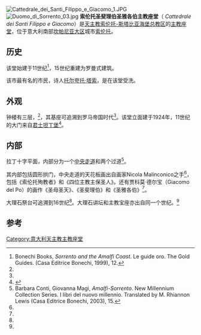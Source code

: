 [[File:Cattedrale_dei_Santi_Filippo_e_Giacomo_1.JPG|thumb]]
[[File:Duomo_di_Sorrento_03.jpg|thumb]]
'''索伦托圣斐理伯圣雅各伯主教座堂'''（ ''Cattedrale dei Santi Filippo e Giacomo''）是[[天主教索伦托-斯塔比亚海堡总教区|天主教索伦托-斯塔比亚海堡总教区]]的[[主教座堂|主教座堂]]，位于意大利南部[[坎帕尼亚大区|坎帕尼亚大区]]城市[[索伦托|索伦托]]。 

==历史==
该堂始建于11世纪<ref name="Bonechi">Bonechi Books, ''Sorrento and the Amalfi Coast''.  Le guide oro.  The Gold Guides.  (Casa Editrice Bonechi, 1999), 12.</ref>，15世纪重建为罗曼式建筑。

该市最有名的市民，诗人[[托尔夸托·塔索|托尔夸托·塔索]]，是在该堂受洗。

==外观==
钟楼有三层，<ref name="Bonechi"/>，其基座可追溯到罗马帝国时代<ref name="Bonechi"/>。该堂立面建于1924年，11世纪的大门来自[[君士坦丁堡|君士坦丁堡]]<ref>{{Cite web |url=http://www.cattedralesorrento.it/ |title=Cathedral of Sorrento |accessdate=2014-11-21 |archive-date=2020-11-15 |archive-url=https://web.archive.org/web/20201115000335/http://www.cattedralesorrento.it/ |dead-url=no }}</ref>。

==内部==
拉丁十字平面，内部分为一个[[中殿|中央走道]]和两个过道<ref name="conti">Barbara Conti, Giovanna Magi, ''Amalfi-Sorrento''.  New Millennium Collection Series. I libri del nuovo millennio.  Translated by M. Rhiannon Lewis (Casa Editrice Bonechi, 2003), 15.</ref>。  

其内部包括圆形拱门，中央走道的天花板画出自画家Nicola Malinconico之手<ref name="conti"/>，包括《索伦托殉教者》和《四位主教主保圣人》。还有贾科莫·德尔宝（Giacomo del Po）的画作《圣母圣天》、《圣斐理伯》和《圣雅各伯》<ref name="conti"/>。

大理石祭台可追溯到16世纪<ref name="conti"/>。大理石讲坛和主教宝座亦出自同一个世纪。<ref name="conti"/>

==参考==
{{Reflist}}
{{Coord|40.625366|14.373077|type:landmark|display=title}}

[[Category:意大利天主教主教座堂|Category:意大利天主教主教座堂]]